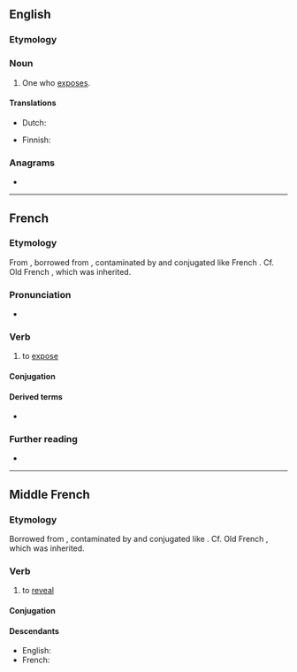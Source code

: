 ==English==

===Etymology===
{{suffix|expose|er|lang=en}}

===Noun===
{{en-noun}}

# One who [[expose]]s.

====Translations====
{{trans-top|one who exposes}}
* Dutch: {{t|nl|tentoonsteller|m}}
{{trans-mid}}
* Finnish: {{t+|fi|paljastaja}}
{{trans-bottom}}

===Anagrams===
* {{anagrams|en|peroxes}}

----

==French==

===Etymology===
From {{inh|fr|frm|exposer}}, borrowed from {{bor|fr|la|expono|expōnō, expōnere|notext=1}}, contaminated by and conjugated like French {{m|fr|poser}}. Cf. Old French {{m|fro|espondre}}, which was inherited.

===Pronunciation===
* {{audio|Fr-exposer.ogg|Audio|lang=fr}}

===Verb===
{{fr-verb}}

# to [[expose]]

====Conjugation====
{{fr-conj-auto}}

====Derived terms====
* {{l|fr|sous-exposer}}

===Further reading===
* {{R:TLFi}}

----

==Middle French==

===Etymology===
Borrowed from {{bor|frm|la|expono|expōnō, expōnere}}, contaminated by and conjugated like {{m|frm|poser}}. Cf. Old French {{m|fro|espondre}}, which was inherited.

===Verb===
{{head|frm|verb}}

# to [[reveal]]

====Conjugation====
{{frm-conj-er|expos}}

====Descendants====
* English: {{l|en|expose}}
* French: {{l|fr|exposer}}